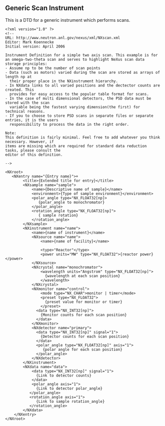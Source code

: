 == Generic Scan Instrument ==
This is a DTD for a generic instrument which performs scans.
<pre>
<?xml version="1.0" ?>
<!--
URL: http://www.neutron.anl.gov/nexus/xml/NXscan.xml
Editor: Mark Koennecke
Initial version: April 2006

Instrument Definition for a simple two axis scan. This example is for 
an omega-two-theta scan and serves to highlight NeXus scan data storage principles:
- Assume np to be the number of scan points 
- Data (such as motors) varied during the scan are stored as arrays of length np at 
  their proper place in the NXinstrument hierarchy.
- In NXdata links to all varied positions and the dectector counts are created. This
  provides for easy access to the popular table format for scans. 
- In the case of multi dimensional detectors, the PSD data must be stored with the scan 
  variable being the fastest varying dimension(the first) for technical reasons.
- If you to choose to store PSD scans in separate files or separate entries, it is the users
  responsibility to process the data in the right order.  

Note:
This definition is fairly minimal. Feel free to add whatever you think necessary. However, if
items are missing which are required for standard data reduction tasks, please consult the
editor of this definition.

-->

<NXroot>
   <NXentry name="{Entry name}">+
        <title>{Extended title for entry}</title>
        <NXsample name="sample">
            <name>{Descriptive name of sample}</name>
            <environment>{Type of sample environment}</environment>
            <polar_angle type="NX_FLOAT32[np]>
               {polar_angle to monochromator}
            </polar_angle>
            <rotation_angle type="NX_FLOAT32[np]">
               { sample rotation}
            </rotation_angle>
        </NXsample>
        <NXinstrument name="name">
            <name>{name of instrument}</name>
            <NXsource name="name">
                <name>{name of facility}</name>

                <type>"Reactor"</type>
                <power units="MW" type="NX_FLOAT32">{reactor power}</power>
            </NXsource>
            <NXcrystal name="monochromator">
                <wavelength units="Angstrom" type="NX_FLOAT32[np]">
                  {wavelength at each scan position}
                </wavelength>
            </NXcrystal>
            <NXmonitor name="control">
                <mode type="NX_CHAR">monitor | timer</mode>
                <preset type="NX_FLOAT32">
                  {preset value for monitor or timer}
                </preset>
              <data type="NX_INT32[np]">
                {Monitor counts for each scan position}
              </data>
            </NXmonitor>
            <NXdetector name="primary">
              <data type="NX_INT32[np]" signal="1">
                {Detector counts for each scan position}
              </data>
              <polar_angle type="NX_FLOAT32[np]" axis="1">
                 {polar angle for each scan position}
              </polar_angle>
            </NXdetector>
        </NXinstrument>
        <NXdata name="data">
            <data type="NX_INT32[np]" signal="1">
              {Link to detector counts}
            </data>
            <polar_angle axis="1">
              {Link to detector polar_angle}
           </polar_angle>
           <rotation_angle axis="1">
              {Link to sample rotation_angle}
           </rotation_angle>
        </NXdata>
    </NXentry>
</NXroot>
</pre>